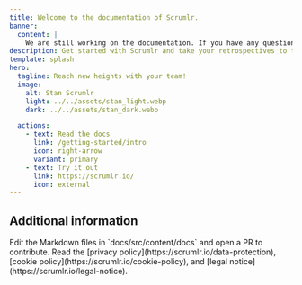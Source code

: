 ```yaml
---
title: Welcome to the documentation of Scrumlr.
banner:
  content: |
    We are still working on the documentation. If you have any questions, feel free to reach out to us using GitHub Discussions.
description: Get started with Scrumlr and take your retrospectives to the next level.
template: splash
hero:
  tagline: Reach new heights with your team!
  image:
    alt: Stan Scrumlr
    light: ../../assets/stan_light.webp
    dark: ../../assets/stan_dark.webp

  actions:
    - text: Read the docs
      link: /getting-started/intro
      icon: right-arrow
      variant: primary
    - text: Try it out
      link: https://scrumlr.io/
      icon: external
---
```



## Additional information

<CardGrid stagger>
  <Card title="Contribute to this site" icon="pencil">
    Edit the Markdown files in `docs/src/content/docs` and open a PR to contribute.
  </Card>
  <Card title="Legal stuff" icon="information">
    Read the [privacy policy](https://scrumlr.io/data-protection), [cookie policy](https://scrumlr.io/cookie-policy), and [legal notice](https://scrumlr.io/legal-notice).
  </Card>
</CardGrid>

